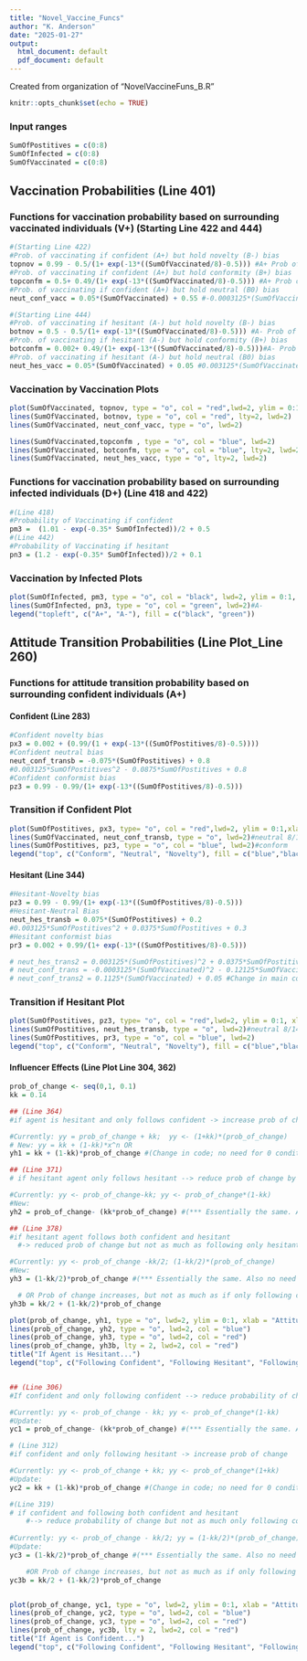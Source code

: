 ```yaml
---
title: "Novel_Vaccine_Funcs"
author: "K. Anderson"
date: "2025-01-27"
output:
  html_document: default
  pdf_document: default
---
```


Created from organization of "NovelVaccineFuns_B.R"

```r
knitr::opts_chunk$set(echo = TRUE)
```

### Input ranges

```r
SumOfPostitives = c(0:8)
SumOfInfected = c(0:8)
SumOfVaccinated = c(0:8)
```

## Vaccination Probabilities (Line 401)

### Functions for vaccination probability based on surrounding vaccinated individuals (V+) (Starting Line 422 and 444)
```r
#(Starting Line 422)
#Prob. of vaccinating if confident (A+) but hold novelty (B-) bias
topnov = 0.99 - 0.5/(1+ exp(-13*((SumOfVaccinated/8)-0.5))) #A+ Prob of vacc Nov
#Prob. of vaccinating if confident (A+) but hold conformity (B+) bias
topconfm = 0.5+ 0.49/(1+ exp(-13*((SumOfVaccinated/8)-0.5))) #A+ Prob of vacc Conform
#Prob. of vaccinating if confident (A+) but hold neutral (B0) bias
neut_conf_vacc = 0.05*(SumOfVaccinated) + 0.55 #-0.0003125*(SumOfVaccinated)^2 + 0.06375*SumOfVaccinated + 0.5(12/04/24)

#(Starting Line 444)
#Prob. of vaccinating if hesitant (A-) but hold novelty (B-) bias
botnov = 0.5 - 0.5/(1+ exp(-13*((SumOfVaccinated/8)-0.5))) #A- Prob of vacc Nov
#Prob. of vaccinating if hesitant (A-) but hold conformity (B+) bias
botconfm = 0.002+ 0.49/(1+ exp(-13*((SumOfVaccinated/8)-0.5)))#A- Prob of vacc conform
#Prob. of vaccinating if hesitant (A-) but hold neutral (B0) bias
neut_hes_vacc = 0.05*(SumOfVaccinated) + 0.05 #0.003125*(SumOfVaccinated)^2 + 0.025*SumOfVaccinated + 0.1 #

```

### Vaccination by Vaccination Plots
```r
plot(SumOfVaccinated, topnov, type = "o", col = "red",lwd=2, ylim = 0:1, xlab="Number of Surrounding Vaccinated (V+)", ylab = "Vaccination Probability")#A+
lines(SumOfVaccinated, botnov, type = "o", col = "red", lty=2, lwd=2)
lines(SumOfVaccinated, neut_conf_vacc, type = "o", lwd=2)

lines(SumOfVaccinated,topconfm , type = "o", col = "blue", lwd=2)
lines(SumOfVaccinated, botconfm, type = "o", col = "blue", lty=2, lwd=2)
lines(SumOfVaccinated, neut_hes_vacc, type = "o", lty=2, lwd=2)
```

### Functions for vaccination probability based on surrounding infected individuals (D+) (Line 418 and 422)
```r
#(Line 418)
#Probability of Vaccinating if confident
pm3 =  (1.01 - exp(-0.35* SumOfInfected))/2 + 0.5
#(Line 442)
#Probability of Vaccinating if hesitant
pn3 = (1.2 - exp(-0.35* SumOfInfected))/2 + 0.1
```

### Vaccination by Infected Plots
```r
plot(SumOfInfected, pm3, type = "o", col = "black", lwd=2, ylim = 0:1, xlab="Number of Surrounding Infected (D+)", ylab = "Vaccination Probability")#A+
lines(SumOfInfected, pn3, type = "o", col = "green", lwd=2)#A-
legend("topleft", c("A+", "A-"), fill = c("black", "green"))

```

## Attitude Transition Probabilities (Line Plot_Line 260)

### Functions for attitude transition probability based on surrounding confident individuals (A+)

#### Confident (Line 283)
```r
#Confident novelty bias
px3 = 0.002 + (0.99/(1 + exp(-13*((SumOfPostitives/8)-0.5)))) 
#Confident neutral bias
neut_conf_transb = -0.075*(SumOfPostitives) + 0.8
#0.003125*SumOfPostitives^2 - 0.0875*SumOfPostitives + 0.8
#Confident conformist bias
pz3 = 0.99 - 0.99/(1+ exp(-13*((SumOfPostitives/8)-0.5)))

```
### Transition if Confident Plot
```r
plot(SumOfPostitives, px3, type= "o", col = "red",lwd=2, ylim = 0:1,xlab = "Number of Surrounding Confident (A+)", ylab = "Prob. of Att. Trans. to Hesit. (A+ --> A-)")#novelty
lines(SumOfVaccinated, neut_conf_transb, type = "o", lwd=2)#neutral 8/14 poly
lines(SumOfPostitives, pz3, type = "o", col = "blue", lwd=2)#conform
legend("top", c("Conform", "Neutral", "Novelty"), fill = c("blue","black", "red"))
```

#### Hesitant (Line 344)
```r
#Hesitant-Novelty bias
pz3 = 0.99 - 0.99/(1+ exp(-13*((SumOfPostitives/8)-0.5)))
#Hesitant-Neutral Bias
neut_hes_transb = 0.075*(SumOfPostitives) + 0.2
#0.003125*SumOfPostitives^2 + 0.0375*SumOfPostitives + 0.3
#Hesitant conformist bias
pr3 = 0.002 + 0.99/(1+ exp(-13*((SumOfPostitives/8)-0.5))) 

# neut_hes_trans2 = 0.003125*(SumOfPostitives)^2 + 0.0375*SumOfPostitives + 0.3
# neut_conf_trans = -0.0003125*(SumOfVaccinated)^2 - 0.12125*SumOfVaccinated + 0.99
# neut_conf_trans2 = 0.1125*(SumOfVaccinated) + 0.05 #Change in main code
```

### Transition if Hesitant Plot
```r

plot(SumOfPostitives, pz3, type= "o", col = "red",lwd=2, ylim = 0:1, xlab = "Number of Surrounding Confident (A+)", ylab = "Prob. of Att. Trans to Conf. (A- --> A+)")
lines(SumOfPostitives, neut_hes_transb, type = "o", lwd=2)#neutral 8/14 poly
lines(SumOfPostitives, pr3, type = "o", col = "blue", lwd=2)
legend("top", c("Conform", "Neutral", "Novelty"), fill = c("blue","black", "red"))

```


#### Influencer Effects (Line Plot Line 304, 362)

```r
prob_of_change <- seq(0,1, 0.1)
kk = 0.14

## (Line 364)
#if agent is hesitant and only follows confident -> increase prob of change by some factor determined by kk 

#Currently: yy = prob_of_change + kk;  yy <- (1+kk)*(prob_of_change)
# New: yy = kk + (1-kk)*x^n OR
yh1 = kk + (1-kk)*prob_of_change #(Change in code; no need for 0 condition) 

## (Line 371)
# if hesitant agent only follows hesitant --> reduce prob of change by some factor of kk 

#Currently: yy <- prob_of_change-kk; yy <- prob_of_change*(1-kk)
#New:
yh2 = prob_of_change- (kk*prob_of_change) #(*** Essentially the same. Also no need for 0 condition)

## (Line 378)
#if hesitant agent follows both confident and hesitant
  #-> reduced prob of change but not as much as following only hesitant (incorporates backfire effect)

#Currently: yy <- prob_of_change -kk/2; (1-kk/2)*(prob_of_change)
#New:
yh3 = (1-kk/2)*prob_of_change #(*** Essentially the same. Also no need for 0 condition - Keep)

  # OR Prob of change increases, but not as much as if only following confident
yh3b = kk/2 + (1-kk/2)*prob_of_change

plot(prob_of_change, yh1, type = "o", lwd=2, ylim = 0:1, xlab = "Attitude Transition Probability if Hesitant (A- --> A+)", ylab = "Probability after Influencer Effects")
lines(prob_of_change, yh2, type = "o", lwd=2, col = "blue")
lines(prob_of_change, yh3, type = "o", lwd=2, col = "red")
lines(prob_of_change, yh3b, lty = 2, lwd=2, col = "red")
title("If Agent is Hesitant...")
legend("top", c("Following Confident", "Following Hesitant", "Following Both", "Following Both_b"), lty = c(1,1,1,2), col = c("black","blue", "red", "red"))


## (Line 306)
#If confident and only following confident --> reduce probability of change by kk

#Currently: yy <- prob_of_change - kk; yy <- prob_of_change*(1-kk)
#Update:
yc1 = prob_of_change- (kk*prob_of_change) #(*** Essentially the same. Also no need for 0 condition)

# (Line 312)
#if confident and only following hesitant -> increase prob of change

#Currently: yy <- prob_of_change + kk; yy <- prob_of_change*(1+kk)
#Update:
yc2 = kk + (1-kk)*prob_of_change #(Change in code; no need for 0 condition)

#(Line 319)
# if confident and following both confident and hesitant 
    #--> reduce probability of change but not as much only following confident
   
#Currently: yy <- prob_of_change - kk/2; yy = (1-kk/2)*(prob_of_change)
#Update:
yc3 = (1-kk/2)*prob_of_change #(*** Essentially the same. Also no need for 0 condition -- Keep)

    #OR Prob of change increases, but not as much as if only following hesitant
yc3b = kk/2 + (1-kk/2)*prob_of_change


plot(prob_of_change, yc1, type = "o", lwd=2, ylim = 0:1, xlab = "Attitude Transition Probability if Confident (A+ --> A-)", ylab = "Probability after Influencer Effects")
lines(prob_of_change, yc2, type = "o", lwd=2, col = "blue")
lines(prob_of_change, yc3, type = "o", lwd=2, col = "red")
lines(prob_of_change, yc3b, lty = 2, lwd=2, col = "red")
title("If Agent is Confident...")
legend("top", c("Following Confident", "Following Hesitant", "Following Both", "Following Both_b"), lty = c(1,1,1,2), col = c("black","blue", "red", "red"))


```

